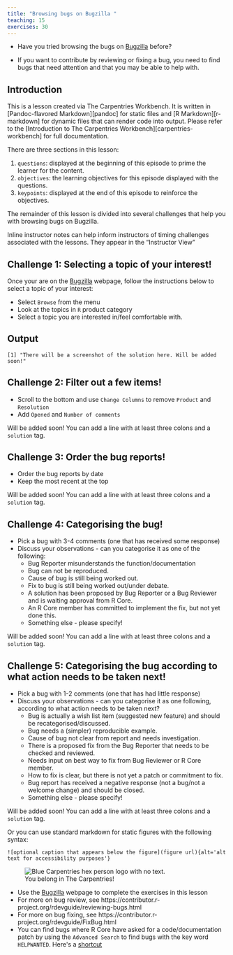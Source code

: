 ```yaml
---
title: "Browsing bugs on Bugzilla "
teaching: 15
exercises: 30
---
```


:::::::::::::::::::::::::::::::::::::: questions 

- Have you tried browsing the bugs on [Bugzilla](https://bugs.r-project.org/) before?

::::::::::::::::::::::::::::::::::::::::::::::::

::::::::::::::::::::::::::::::::::::: objectives

- If you want to contribute by reviewing or fixing a bug, you need to find bugs that need attention and that you may be able to help with.


::::::::::::::::::::::::::::::::::::::::::::::::

## Introduction

This is a lesson created via The Carpentries Workbench. It is written in
[Pandoc-flavored Markdown][pandoc] for static files and
[R Markdown][r-markdown] for dynamic files that can render code into output. 
Please refer to the [Introduction to The Carpentries 
Workbench][carpentries-workbench] for full documentation.

There are three sections in this lesson:

 1. `questions`: displayed at the beginning of this episode to prime the
    learner for the content.
 2. `objectives`: the learning objectives for this episode displayed with
    the questions.
 3. `keypoints`: displayed at the end of this episode to reinforce the
    objectives.
    
    
The remainder of this lesson is divided into several challenges that help you with browsing bugs on Bugzilla.

:::::::::::::::::::::::::::::::::::::::::::::::::::::::::::::::::::: instructor

Inline instructor notes can help inform instructors of timing challenges
associated with the lessons. They appear in the "Instructor View"

::::::::::::::::::::::::::::::::::::::::::::::::::::::::::::::::::::::::::::::::

::::::::::::::::::::::::::::::::::::: challenge 

## Challenge 1: Selecting a topic of your interest!

Once your are on the [Bugzilla](https://bugs.r-project.org/) webpage, follow the instructions below to select a topic of your interest:

- Select `Browse` from the menu
- Look at the topics in `R` product category
- Select a topic you are interested in/feel comfortable with.

:::::::::::::::::::::::: solution 

## Output
 
```output
[1] "There will be a screenshot of the solution here. Will be added soon!"
```

:::::::::::::::::::::::::::::::::


## Challenge 2: Filter out a few items!

- Scroll to the bottom and use `Change Columns` to remove `Product` and `Resolution`
- Add `Opened` and `Number of comments`

:::::::::::::::::::::::: solution 

Will be added soon!
You can add a line with at least three colons and a `solution` tag.

:::::::::::::::::::::::::::::::::

## Challenge 3: Order the bug reports!

- Order the bug reports by date
- Keep the most recent at the top

:::::::::::::::::::::::: solution 

Will be added soon!
You can add a line with at least three colons and a `solution` tag.

:::::::::::::::::::::::::::::::::

## Challenge 4: Categorising the bug!

- Pick a bug with 3-4 comments (one that has received some response)
- Discuss your observations - can you categorise it as one of the following:
  - Bug Reporter misunderstands the function/documentation
  - Bug can not be reproduced.
  - Cause of bug is still being worked out.
  - Fix to bug is still being worked out/under debate.
  - A solution has been proposed by Bug Reporter or a Bug Reviewer and is waiting approval from R Core.
  - An R Core member has committed to implement the fix, but not yet done this.
  - Something else - please specify!
  
:::::::::::::::::::::::: solution 

Will be added soon!
You can add a line with at least three colons and a `solution` tag.

:::::::::::::::::::::::::::::::::

## Challenge 5: Categorising the bug according to what action needs to be taken next!

- Pick a bug with 1-2 comments (one that has had little response)
- Discuss your observations  - can you categorise it as one following, according to what action needs to be taken next?
  - Bug is actually a wish list item (suggested new feature) and should be recategorised/discussed.
  - Bug needs a (simpler) reproducible example.
  - Cause of bug not clear from report and needs investigation.
  - There is a proposed fix from the Bug Reporter that needs to be checked and reviewed.
  - Needs input on best way to fix from Bug Reviewer or R Core member.
  - How to fix is clear, but there is not yet a patch or commitment to fix.
  - Bug report has received a negative response (not a bug/not a welcome change) and should be closed.
  - Something else - please specify!

:::::::::::::::::::::::: solution 

Will be added soon!
You can add a line with at least three colons and a `solution` tag.

:::::::::::::::::::::::::::::::::



::::::::::::::::::::::::::::::::::::::::::::::::

Or you can use standard markdown for static figures with the following syntax:

`![optional caption that appears below the figure](figure url){alt='alt text for
accessibility purposes'}`

![You belong in The Carpentries!](https://raw.githubusercontent.com/carpentries/logo/master/Badge_Carpentries.svg){alt='Blue Carpentries hex person logo with no text.'}


::::::::::::::::::::::::::::::::::::: keypoints 

- Use the [Bugzilla](https://bugs.r-project.org/) webpage to complete the exercises in this lesson
- For more on bug review, see https://contributor.r-project.org/rdevguide/reviewing-bugs.html
- For more on bug fixing, see https://contributor.r-project.org/rdevguide/FixBug.html 
- You can find bugs where R Core have asked for a code/documentation patch by using the `Advanced Search` to find bugs with the key word `HELPWANTED`. Here\'s a [shortcut](https://bugs.r-project.org/buglist.cgi?bug_status=__open__&keywords=HELPWANTED&columnlist=bug_id%2Ccomponent%2Cbug_status%2Cshort_desc%2Cchangeddate%2Clongdescs.count)

::::::::::::::::::::::::::::::::::::::::::::::::

